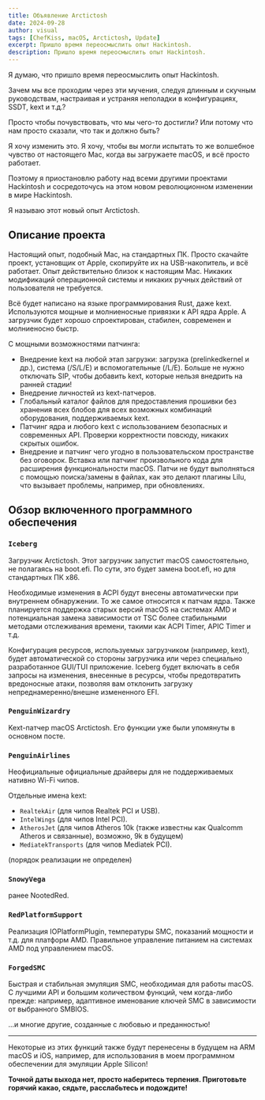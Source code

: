 ---
title: Объявление Arctictosh
date: 2024-09-28
author: visual
tags: [ChefKiss, macOS, Arctictosh, Update]
excerpt: Пришло время переосмыслить опыт Hackintosh.
description: Пришло время переосмыслить опыт Hackintosh.
---

Я думаю, что пришло время переосмыслить опыт Hackintosh.

Зачем мы все проходим через эти мучения, следуя длинным и скучным руководствам, настраивая и устраняя неполадки в конфигурациях, SSDT, kext и т.д.?

Просто чтобы почувствовать, что мы чего-то достигли? Или потому что нам просто сказали, что так и должно быть?

Я хочу изменить это. Я хочу, чтобы вы могли испытать то же волшебное чувство от настоящего Mac, когда вы загружаете macOS, и всё просто работает.

Поэтому я приостановлю работу над всеми другими проектами Hackintosh и сосредоточусь на этом новом революционном изменении в мире Hackintosh.

Я называю этот новый опыт Arctictosh.

## Описание проекта

Настоящий опыт, подобный Mac, на стандартных ПК. Просто скачайте проект, установщик от Apple, скопируйте их на USB-накопитель, и всё работает. Опыт действительно близок к настоящим Mac. Никаких модификаций операционной системы и никаких ручных действий от пользователя не требуется.

Всё будет написано на языке программирования Rust, даже kext. Используются мощные и молниеносные привязки к API ядра Apple. А загрузчик будет хорошо спроектирован, стабилен, современен и молниеносно быстр.

С мощными возможностями патчинга:

- Внедрение kext на любой этап загрузки: загрузка (prelinkedkernel и др.), система (/S/L/E) и вспомогательные (/L/E). Больше не нужно отключать SIP, чтобы добавить kext, которые нельзя внедрить на ранней стадии!
- Внедрение личностей из kext-патчеров.
- Глобальный каталог файлов для предоставления прошивки без хранения всех блобов для всех возможных комбинаций оборудования, поддерживаемых kext.
- Патчинг ядра и любого kext с использованием безопасных и современных API. Проверки корректности повсюду, никаких скрытых ошибок.
- Внедрение и патчинг чего угодно в пользовательском пространстве без оговорок. Вставка или патчинг произвольного кода для расширения функциональности macOS. Патчи не будут выполняться с помощью поиска/замены в файлах, как это делают плагины Lilu, что вызывает проблемы, например, при обновлениях.

## Обзор включенного программного обеспечения

### `Iceberg`

Загрузчик Arctictosh. Этот загрузчик запустит macOS самостоятельно, не полагаясь на boot.efi. По сути, это будет замена boot.efi, но для стандартных ПК x86.

Необходимые изменения в ACPI будут внесены автоматически при внутреннем обнаружении. То же самое относится к патчам ядра. Также планируется поддержка старых версий macOS на системах AMD и потенциальная замена зависимости от TSC более стабильными методами отслеживания времени, такими как ACPI Timer, APIC Timer и т.д.

Конфигурация ресурсов, используемых загрузчиком (например, kext), будет автоматической со стороны загрузчика или через специально разработанное GUI/TUI приложение. Iceberg будет включать в себя запросы на изменения, внесенные в ресурсы, чтобы предотвратить вредоносные атаки, позволяя вам отклонить загрузку непреднамеренно/внешне измененного EFI.

### `PenguinWizardry`

Kext-патчер macOS Arctictosh. Его функции уже были упомянуты в основном посте.

### `PenguinAirlines`

Неофициальные официальные драйверы для не поддерживаемых нативно Wi-Fi чипов.

Отдельные имена kext:

- `RealtekAir` (для чипов Realtek PCI и USB).
- `IntelWings` (для чипов Intel PCI).
- `AtherosJet` (для чипов Atheros 10k (также известны как Qualcomm Atheros и связанные), возможно, 9k в будущем)
- `MediatekTransports` (для чипов Mediatek PCI).

(порядок реализации не определен)

### `SnowyVega`

ранее NootedRed.

### `RedPlatformSupport`

Реализация IOPlatformPlugin, температуры SMC, показаний мощности и т.д. для платформ AMD. Правильное управление питанием на системах AMD под управлением macOS.

### `ForgedSMC`

Быстрая и стабильная эмуляция SMC, необходимая для работы macOS. С лучшими API и большим количеством функций, чем когда-либо прежде: например, адаптивное именование ключей SMC в зависимости от выбранного SMBIOS.

...и многие другие, созданные с любовью и преданностью!

---

Некоторые из этих функций также будут перенесены в будущем на ARM macOS и iOS, например, для использования в моем программном обеспечении для эмуляции Apple Silicon!

**Точной даты выхода нет, просто наберитесь терпения. Приготовьте горячий какао, сядьте, расслабьтесь и подождите!**
